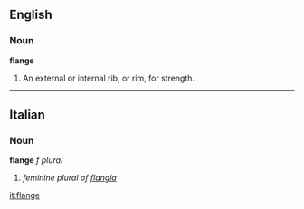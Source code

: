 ==English==
===Noun===
'''flange'''

#An external or internal rib, or rim, for strength.
----

==Italian==
===Noun===
'''flange''' ''f plural''

# ''feminine plural of [[flangia]]''
[[it:flange]]